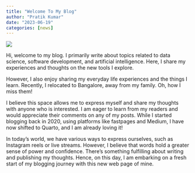 ```yaml
---
title: "Welcome To My Blog"
author: "Pratik Kumar"
date: "2023-06-19"
categories: [news]
---
```


![](../../images/sunset.png)

Hi, welcome to my blog. I primarily write about topics related to data science, software development, and artificial intelligence. Here, I share my experiences and thoughts on the new tools I explore.

However, I also enjoy sharing my everyday life experiences and the things I learn. Recently, I relocated to Bangalore, away from my family. Oh, how I miss them!

I believe this space allows me to express myself and share my thoughts with anyone who is interested. I am eager to learn from my readers and would appreciate their comments on any of my posts. While I started blogging back in 2020, using platforms like fastpages and Medium, I have now shifted to Quarto, and I am already loving it!

In today's world, we have various ways to express ourselves, such as Instagram reels or live streams. However, I believe that words hold a greater sense of power and confidence. There's something fulfilling about writing and publishing my thoughts. Hence, on this day, I am embarking on a fresh start of my blogging journey with this new web page of mine.
